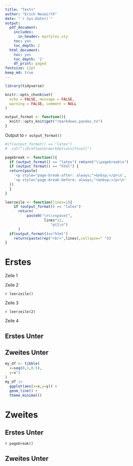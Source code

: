 ```yaml
---
title: "Tests"
author: "Erich Neuwirth"
date: "`r Sys.Date()`"
output:
  pdf_document:
    includes:
      in_header: mystyles.sty
    toc: yes
    toc_depth: 2
  html_document:
    toc: yes
    toc_depth: '2'
    df_print: paged
fontsize: 12pt
keep_md: true
---
```


```r
library(tidyverse)
```


```r
knitr::opts_chunk$set(
  echo = FALSE, message = FALSE,
  warning = FALSE, comment = NULL
)
```

```r
output_format <- function(){
  knitr::opts_knit$get("rmarkdown.pandoc.to")
}
```



Output to `r output_format()`


```r
#if(output_format() == "latex") 
#  cat("\\DraftwatermarkOptions{final}")
```

```r
pagebreak <- function(){
  if (output_format() == "latex") return("\\pagebreak\n")
  if (output_format() == "html") {
  return(paste(
    '<p style="page-break-after: always;">&nbsp;</p>\n',
    '<p style="page-break-before: always;">&nbsp;</p>\n'
  ))
  }
}
```

```r
leerzeile <- function(lines=1){
    if (output_format() == "latex") 
      return(
          paste0("\n\\vspace{",
                  lines*12,
                     "pt}\n")
      )
  if(output_format()=="html")
    return(paste(rep("<br>",lines),collapse=" "))
}
```

# Erstes

Zeile 1


Zeile 2


`r leerzeile()`

Zeile 3

`r leerzeile(2)`

Zeile 4



## Erstes Unter

## Zweites Unter

```r
my_df <- tibble(
  x=seq(0,1,0.5),
  y=x^2
)
my_df |>
  ggplot(aes(x=x,y=y)) +
  geom_line() +
  theme_minimal()
```


# Zweites

## Erstes Unter

`r pagebreak()`


## Zweites Unter

